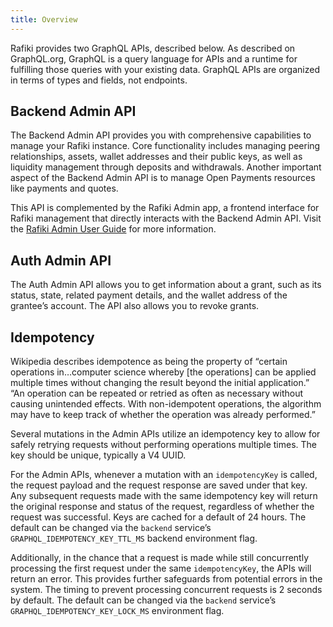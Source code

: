 ```yaml
---
title: Overview
---
```


Rafiki provides two GraphQL APIs, described below. As described on GraphQL.org, GraphQL is a query language for APIs and a runtime for fulfilling those queries with your existing data. GraphQL APIs are organized in terms of types and fields, not endpoints.

## Backend Admin API

The Backend Admin API provides you with comprehensive capabilities to manage your Rafiki instance. Core functionality includes managing peering relationships, assets, wallet addresses and their public keys, as well as liquidity management through deposits and withdrawals. Another important aspect of the Backend Admin API is to manage Open Payments resources like payments and quotes.

This API is complemented by the Rafiki Admin app, a frontend interface for Rafiki management that directly interacts with the Backend Admin API. Visit the [Rafiki Admin User Guide](/admin/admin-user-guide) for more information.

## Auth Admin API

The Auth Admin API allows you to get information about a grant, such as its status, state, related payment details, and the wallet address of the grantee’s account. The API also allows you to revoke grants.

## Idempotency

Wikipedia describes idempotence as being the property of “certain operations in…computer science whereby [the operations] can be applied multiple times without changing the result beyond the initial application.” “An operation can be repeated or retried as often as necessary without causing unintended effects. With non-idempotent operations, the algorithm may have to keep track of whether the operation was already performed.”

Several mutations in the Admin APIs utilize an idempotency key to allow for safely retrying requests without performing operations multiple times. The key should be unique, typically a V4 UUID.

For the Admin APIs, whenever a mutation with an `idempotencyKey` is called, the request payload and the request response are saved under that key. Any subsequent requests made with the same idempotency key will return the original response and status of the request, regardless of whether the request was successful. Keys are cached for a default of 24 hours. The default can be changed via the `backend` service’s `GRAPHQL_IDEMPOTENCY_KEY_TTL_MS` backend environment flag.

Additionally, in the chance that a request is made while still concurrently processing the first request under the same `idempotencyKey`, the APIs will return an error. This provides further safeguards from potential errors in the system. The timing to prevent processing concurrent requests is 2 seconds by default. The default can be changed via the `backend` service’s `GRAPHQL_IDEMPOTENCY_KEY_LOCK_MS` environment flag.
